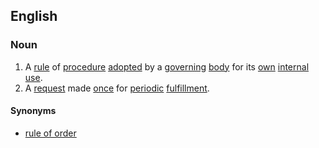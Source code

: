 ==English==
{{wikipedia|rules of order}}
===Noun===
{{en-noun|sg=[[standing]] [[order]]}}
#A [[rule]] of [[procedure]] [[adopt]]ed by a [[governing]] [[body]] for its [[own]] [[internal]] [[use]].
#A [[request]] made [[once]] for [[periodic]] [[fulfillment]].
====Synonyms====
*{{sense|rule of procedure}} [[rule of order]]